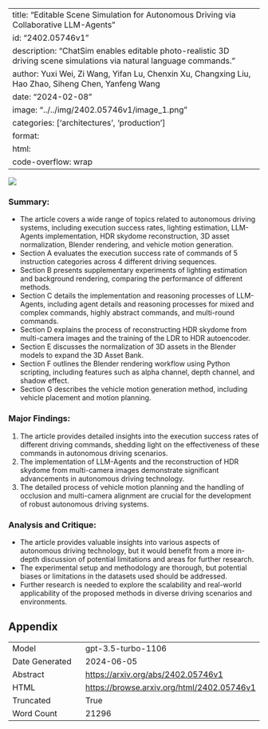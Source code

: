 
---
title: "Editable Scene Simulation for Autonomous Driving via Collaborative LLM-Agents"
id: "2402.05746v1"
description: "ChatSim enables editable photo-realistic 3D driving scene simulations via natural language commands."
author: Yuxi Wei, Zi Wang, Yifan Lu, Chenxin Xu, Changxing Liu, Hao Zhao, Siheng Chen, Yanfeng Wang
date: "2024-02-08"
image: "../../img/2402.05746v1/image_1.png"
categories: ['architectures', 'production']
format:
  html:
    code-overflow: wrap
---

![](../../img/2402.05746v1/image_1.png)

### Summary:
- The article covers a wide range of topics related to autonomous driving systems, including execution success rates, lighting estimation, LLM-Agents implementation, HDR skydome reconstruction, 3D asset normalization, Blender rendering, and vehicle motion generation.
- Section A evaluates the execution success rate of commands of 5 instruction categories across 4 different driving sequences.
- Section B presents supplementary experiments of lighting estimation and background rendering, comparing the performance of different methods.
- Section C details the implementation and reasoning processes of LLM-Agents, including agent details and reasoning processes for mixed and complex commands, highly abstract commands, and multi-round commands.
- Section D explains the process of reconstructing HDR skydome from multi-camera images and the training of the LDR to HDR autoencoder.
- Section E discusses the normalization of 3D assets in the Blender models to expand the 3D Asset Bank.
- Section F outlines the Blender rendering workflow using Python scripting, including features such as alpha channel, depth channel, and shadow effect.
- Section G describes the vehicle motion generation method, including vehicle placement and motion planning.

### Major Findings:
1. The article provides detailed insights into the execution success rates of different driving commands, shedding light on the effectiveness of these commands in autonomous driving scenarios.
2. The implementation of LLM-Agents and the reconstruction of HDR skydome from multi-camera images demonstrate significant advancements in autonomous driving technology.
3. The detailed process of vehicle motion planning and the handling of occlusion and multi-camera alignment are crucial for the development of robust autonomous driving systems.

### Analysis and Critique:
- The article provides valuable insights into various aspects of autonomous driving technology, but it would benefit from a more in-depth discussion of potential limitations and areas for further research.
- The experimental setup and methodology are thorough, but potential biases or limitations in the datasets used should be addressed.
- Further research is needed to explore the scalability and real-world applicability of the proposed methods in diverse driving scenarios and environments.

## Appendix

|          |          |
|----------|----------|
| Model     | gpt-3.5-turbo-1106       |
| Date Generated     | 2024-06-05       |
| Abstract | [https://arxiv.org/abs/2402.05746v1](https://arxiv.org/abs/2402.05746v1)        |
| HTML     | [https://browse.arxiv.org/html/2402.05746v1](https://browse.arxiv.org/html/2402.05746v1)       |
| Truncated       | True       |
| Word Count       | 21296       |